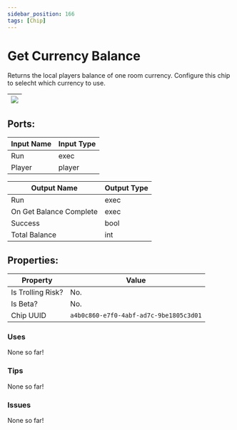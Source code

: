 ```yaml
---
sidebar_position: 166
tags: [Chip]
---
```


# Get Currency Balance


Returns the local players balance of one room currency. Configure this chip to selecht which currency to use.

| ![](https://images-ext-2.discordapp.net/external/MPmIaQzlEPmgGWlgi-WxBBXt0Bjv_zWPkg1y1f_sy3s/https/www.recroomcircuits.com/image/circuit/absolute-value?width=206&height=108) |
|-----|

## Ports:

| Input Name | Input Type |
|-----------|-----------|
| Run | exec |
| Player | player |

| Output Name | Output Type |
|-----------|-----------|
| Run | exec |
| On Get Balance Complete | exec |
| Success | bool |
| Total Balance | int |

## Properties:

| Property  | Value |
|-------------------|-----------|
| Is Trolling Risk? | No. |
| Is Beta? | No. |
| Chip UUID | `a4b0c860-e7f0-4abf-ad7c-9be1805c3d01` |

### Uses

None so far!

### Tips

None so far!

### Issues

None so far!